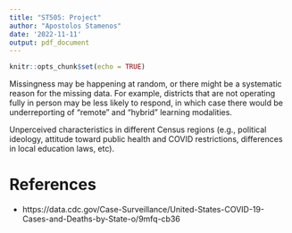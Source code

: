 ```yaml
---
title: "ST505: Project"
author: "Apostolos Stamenos"
date: '2022-11-11'
output: pdf_document
---
```


```r
knitr::opts_chunk$set(echo = TRUE)
```


Missingness may be happening at random, or there might be a systematic reason for the missing data. For example, districts that are not operating fully in person may be less likely to respond, in which case there would be underreporting of "remote" and "hybrid" learning modalities.

Unperceived characteristics in different Census regions (e.g., political ideology, attitude toward public health and COVID restrictions, differences in local education laws, etc).

# References

* https://data.cdc.gov/Case-Surveillance/United-States-COVID-19-Cases-and-Deaths-by-State-o/9mfq-cb36

